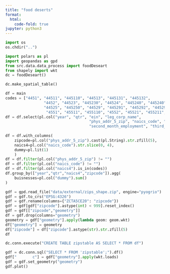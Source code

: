 ```yaml
---
title: "food deserts"
format:
  html:
    code-fold: true
jupyter: python3
---
```


```python
import os
os.chdir("..")
```


```python
import polars as pl
import geopandas as gpd
from src.data.data_process import foodDeseart
from shapely import wkt
dc = foodDeseart()
```

```python
dc.make_spatial_table()
```

```python
df = main
codes = ["4451", "44511", "445110", "44513", "445131", "445132", 
                 "4452", "44523", "445230", "44524", "445240", "445240", 
                 "44525", "445250", "44529", "445291", "445292", "445298",
                  "4551", "45511", "455110", "4552", "45521", "455211", "455219"]
df = df.select(pl.col("year", "qtr", "ein", "leg_corp_name", 
                                     "phys_addr_5_zip", "naics_code", "first_month_employment",
                                     "second_month_employment", "third_month_employment", "total_wages", "taxable_wages"))
                              
df = df.with_columns(
    zipcode=pl.col("phys_addr_5_zip").cast(pl.String).str.zfill(5),
    naics4=pl.col("naics_code").str.slice(0, 4),
    dummy=pl.lit(1)
    )
df = df.filter(pl.col("phys_addr_5_zip") != "")
df = df.filter(pl.col("naics_code") != "")
df = df.filter(pl.col("naics4").is_in(codes))
df.group_by(["year","qtr","naics4","zipcode"]).agg(
    buisnesses=pl.col("dummy").sum()
)
```

```python
gdf = gpd.read_file("data/external/zips_shape.zip", engine="pyogrio")
gdf = gdf.to_crs("EPSG:4326")
gdf = gdf.rename(columns={"ZCTA5CE20": "zipcode"})
gdf = gdf[gdf["zipcode"].astype(int) < 999].reset_index()
gdf = gdf[["zipcode","geometry"]]
df = gdf.drop(columns="geometry")
geometry = gdf["geometry"].apply(lambda geom: geom.wkt)
df["geometry"] = geometry
df["zipcode"] = df["zipcode"].astype(str).str.zfill(5)
df
```

```python
dc.conn.execute("CREATE TABLE zipstable AS SELECT * FROM df")
```

```python
gdf = dc.conn.sql("SELECT * FROM 'zipstable';").df()
gdf["       c"] = gdf["geometry"].apply(wkt.loads)
gdf = gdf.set_geometry("geometry")
gdf.plot()
```